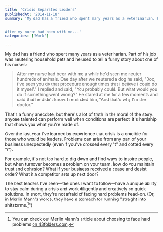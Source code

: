 ```yaml
---
title: 'Crisis Separates Leaders'
publishedAt: '2014-11-18'
summary: 'My dad has a friend who spent many years as a veterinarian. Part of his job was neutering  household pets and he used to tell a funny story about one of his nurses: 


After my nurse had been with me...'
categories: ['Work']

---
```


My dad has a friend who spent many years as a veterinarian. Part of his job was neutering household pets and he used to tell a funny story about one of his nurses:

> After my nurse had been with me a while he'd seen me neuter hundreds of animals. One day after we neutered a dog he said, "Doc, I've seen you do that procedure enough times that I believe I could do it myself." I replied and said, "You probably could. But what would you do if something went wrong?" He stared at me for a few moments and said that he didn't know. I reminded him, "And that's why I'm the doctor."

That's a funny anecdote, but there's a lot of truth in the moral of the story: anyone talented can perform well when conditions are perfect; it's hardship that shows you what you're made of.

Over the last year I've learned by experience that crisis is a crucible for those who would be leaders. Problems can arise from any part of your business unexpectedly (even if you've crossed every "t" and dotted every "i").

For example, it's not too hard to dig down and find ways to inspire people, but when turnover becomes a problem on your team, how do you maintain trust and cohesion? What if your business received a cease and desist order? What if a competitor sets up next door?

The best leaders I've seen—the ones I want to follow—have a unique ability to stay calm during a crisis and work diligently and creatively on quick solutions. In short, they're not afraid of facing hard problems head-on. (Or, in Merlin Mann's words, they have a stomach for running "straight into shitstorms.[^1]")

[^1]: You can check out Merlin Mann's article about choosing to face hard problems [on 43folders.com](http://www.43folders.com/2010/10/05/distraction).
